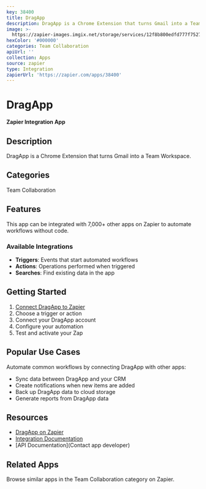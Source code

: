 ```yaml
---
key: 38400
title: DragApp
description: DragApp is a Chrome Extension that turns Gmail into a Team Workspace.
image: >-
  https://zapier-images.imgix.net/storage/services/12f8b800edfd777f75275f8b88b4afe1.png?auto=format%2Ccompress&ixlib=python-3.0.0&q=50
hexColor: '#000000'
categories: Team Collaboration
apiUrl: ''
collection: Apps
source: zapier
type: Integration
zapierUrl: 'https://zapier.com/apps/38400'
---
```

# DragApp

**Zapier Integration App**

## Description

DragApp is a Chrome Extension that turns Gmail into a Team Workspace.

## Categories

Team Collaboration

## Features

This app can be integrated with 7,000+ other apps on Zapier to automate workflows without code.

### Available Integrations

- **Triggers**: Events that start automated workflows
- **Actions**: Operations performed when triggered
- **Searches**: Find existing data in the app

## Getting Started

1. [Connect DragApp to Zapier](https://zapier.com/apps/38400)
2. Choose a trigger or action
3. Connect your DragApp account
4. Configure your automation
5. Test and activate your Zap

## Popular Use Cases

Automate common workflows by connecting DragApp with other apps:

- Sync data between DragApp and your CRM
- Create notifications when new items are added
- Back up DragApp data to cloud storage
- Generate reports from DragApp data

## Resources

- [DragApp on Zapier](https://zapier.com/apps/38400)
- [Integration Documentation](https://zapier.com/apps/38400/integrations)
- [API Documentation](Contact app developer)

## Related Apps

Browse similar apps in the Team Collaboration category on Zapier.
